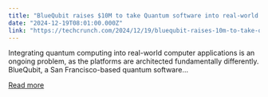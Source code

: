 ```yaml
---
title: "BlueQubit raises $10M to take Quantum software into real-world applications"
date: "2024-12-19T08:01:00.000Z"
link: "https://techcrunch.com/2024/12/19/bluequbit-raises-10m-to-take-quantum-software-into-real-world-applications/"
---
```


Integrating quantum computing into real-world computer applications is an ongoing problem, as the platforms are architected fundamentally differently. BlueQubit, a San Francisco-based quantum software...

[Read more](https://techcrunch.com/2024/12/19/bluequbit-raises-10m-to-take-quantum-software-into-real-world-applications/)
